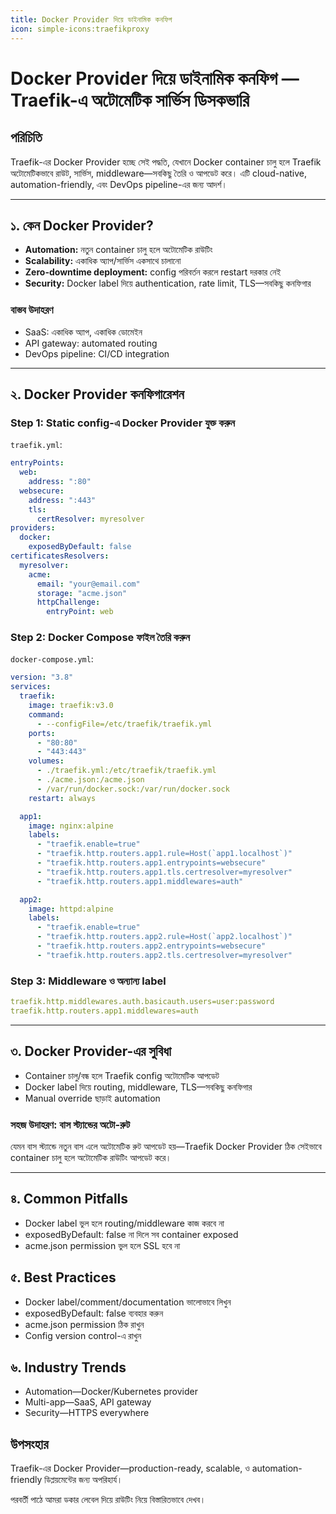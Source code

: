 ```yaml
---
title: Docker Provider দিয়ে ডাইনামিক কনফিগ
icon: simple-icons:traefikproxy
---
```


# Docker Provider দিয়ে ডাইনামিক কনফিগ — Traefik-এ অটোমেটিক সার্ভিস ডিসকভারি

## পরিচিতি

Traefik-এর Docker Provider হচ্ছে সেই পদ্ধতি, যেখানে Docker container চালু হলে Traefik অটোমেটিকভাবে রাউট, সার্ভিস, middleware—সবকিছু তৈরি ও আপডেট করে। এটি cloud-native, automation-friendly, এবং DevOps pipeline-এর জন্য আদর্শ।

---

## ১. কেন Docker Provider?

- **Automation:** নতুন container চালু হলে অটোমেটিক রাউটিং
- **Scalability:** একাধিক অ্যাপ/সার্ভিস একসাথে চালানো
- **Zero-downtime deployment:** config পরিবর্তন করলে restart দরকার নেই
- **Security:** Docker label দিয়ে authentication, rate limit, TLS—সবকিছু কনফিগার

### বাস্তব উদাহরণ
- SaaS: একাধিক অ্যাপ, একাধিক ডোমেইন
- API gateway: automated routing
- DevOps pipeline: CI/CD integration

---

## ২. Docker Provider কনফিগারেশন

### Step 1: Static config-এ Docker Provider যুক্ত করুন

`traefik.yml`:
```yaml
entryPoints:
  web:
    address: ":80"
  websecure:
    address: ":443"
    tls:
      certResolver: myresolver
providers:
  docker:
    exposedByDefault: false
certificatesResolvers:
  myresolver:
    acme:
      email: "your@email.com"
      storage: "acme.json"
      httpChallenge:
        entryPoint: web
```

### Step 2: Docker Compose ফাইল তৈরি করুন

`docker-compose.yml`:
```yaml
version: "3.8"
services:
  traefik:
    image: traefik:v3.0
    command:
      - --configFile=/etc/traefik/traefik.yml
    ports:
      - "80:80"
      - "443:443"
    volumes:
      - ./traefik.yml:/etc/traefik/traefik.yml
      - ./acme.json:/acme.json
      - /var/run/docker.sock:/var/run/docker.sock
    restart: always

  app1:
    image: nginx:alpine
    labels:
      - "traefik.enable=true"
      - "traefik.http.routers.app1.rule=Host(`app1.localhost`)"
      - "traefik.http.routers.app1.entrypoints=websecure"
      - "traefik.http.routers.app1.tls.certresolver=myresolver"
      - "traefik.http.routers.app1.middlewares=auth"

  app2:
    image: httpd:alpine
    labels:
      - "traefik.enable=true"
      - "traefik.http.routers.app2.rule=Host(`app2.localhost`)"
      - "traefik.http.routers.app2.entrypoints=websecure"
      - "traefik.http.routers.app2.tls.certresolver=myresolver"
```

### Step 3: Middleware ও অন্যান্য label

```yaml
traefik.http.middlewares.auth.basicauth.users=user:password
traefik.http.routers.app1.middlewares=auth
```

---

## ৩. Docker Provider-এর সুবিধা

- Container চালু/বন্ধ হলে Traefik config অটোমেটিক আপডেট
- Docker label দিয়ে routing, middleware, TLS—সবকিছু কনফিগার
- Manual override ছাড়াই automation

### সহজ উদাহরণ: বাস স্ট্যান্ডের অটো-রুট

যেমন বাস স্ট্যান্ডে নতুন বাস এলে অটোমেটিক রুট আপডেট হয়—Traefik Docker Provider ঠিক সেইভাবে container চালু হলে অটোমেটিক রাউটিং আপডেট করে।

---

## ৪. Common Pitfalls

- Docker label ভুল হলে routing/middleware কাজ করবে না
- exposedByDefault: false না দিলে সব container exposed
- acme.json permission ভুল হলে SSL হবে না

## ৫. Best Practices

- Docker label/comment/documentation ভালোভাবে লিখুন
- exposedByDefault: false ব্যবহার করুন
- acme.json permission ঠিক রাখুন
- Config version control-এ রাখুন

## ৬. Industry Trends

- Automation—Docker/Kubernetes provider
- Multi-app—SaaS, API gateway
- Security—HTTPS everywhere

## উপসংহার

Traefik-এর Docker Provider—production-ready, scalable, ও automation-friendly ডিপ্লয়মেন্টের জন্য অপরিহার্য।

পরবর্তী পাঠে আমরা ডকার লেবেল দিয়ে রাউটিং নিয়ে বিস্তারিতভাবে দেখব।
